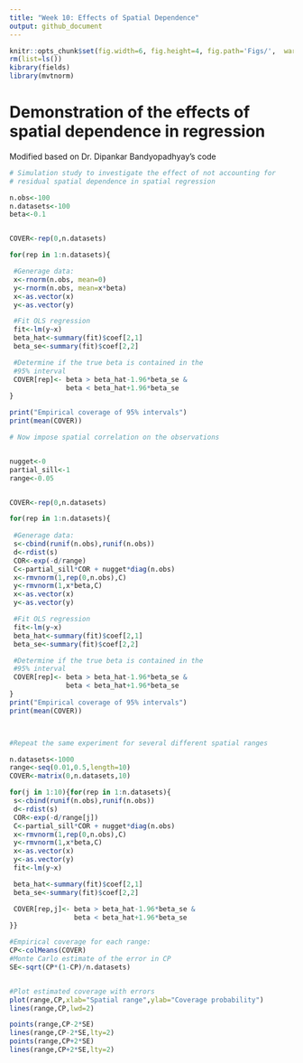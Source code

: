 ```yaml
---
title: "Week 10: Effects of Spatial Dependence"
output: github_document
---
```


```r

knitr::opts_chunk$set(fig.width=6, fig.height=4, fig.path='Figs/',  warning=FALSE, message=FALSE, results='hide')
rm(list=ls())
kibrary(fields)
library(mvtnorm)
```

# Demonstration of the effects of spatial dependence in regression

Modified based on Dr. Dipankar Bandyopadhyay's code


```r

# Simulation study to investigate the effect of not accounting for 
# residual spatial dependence in spatial regression 

n.obs<-100
n.datasets<-100
beta<-0.1


COVER<-rep(0,n.datasets)

for(rep in 1:n.datasets){

 #Generage data:
 x<-rnorm(n.obs, mean=0)
 y<-rnorm(n.obs, mean=x*beta)
 x<-as.vector(x)
 y<-as.vector(y)

 #Fit OLS regression
 fit<-lm(y~x)
 beta_hat<-summary(fit)$coef[2,1]
 beta_se<-summary(fit)$coef[2,2]

 #Determine if the true beta is contained in the 
 #95% interval
 COVER[rep]<- beta > beta_hat-1.96*beta_se &
              beta < beta_hat+1.96*beta_se
}

print("Empirical coverage of 95% intervals")
print(mean(COVER))

# Now impose spatial correlation on the observations


nugget<-0
partial_sill<-1
range<-0.05


COVER<-rep(0,n.datasets)

for(rep in 1:n.datasets){
 
 #Generage data:
 s<-cbind(runif(n.obs),runif(n.obs))
 d<-rdist(s)
 COR<-exp(-d/range)
 C<-partial_sill*COR + nugget*diag(n.obs)
 x<-rmvnorm(1,rep(0,n.obs),C)
 y<-rmvnorm(1,x*beta,C)
 x<-as.vector(x)
 y<-as.vector(y)

 #Fit OLS regression
 fit<-lm(y~x)
 beta_hat<-summary(fit)$coef[2,1]
 beta_se<-summary(fit)$coef[2,2]

 #Determine if the true beta is contained in the 
 #95% interval
 COVER[rep]<- beta > beta_hat-1.96*beta_se &
              beta < beta_hat+1.96*beta_se
}
print("Empirical coverage of 95% intervals")
print(mean(COVER))



#Repeat the same experiment for several different spatial ranges

n.datasets<-1000
range<-seq(0.01,0.5,length=10)
COVER<-matrix(0,n.datasets,10)

for(j in 1:10){for(rep in 1:n.datasets){
 s<-cbind(runif(n.obs),runif(n.obs))
 d<-rdist(s)
 COR<-exp(-d/range[j])
 C<-partial_sill*COR + nugget*diag(n.obs)
 x<-rmvnorm(1,rep(0,n.obs),C)
 y<-rmvnorm(1,x*beta,C)
 x<-as.vector(x)
 y<-as.vector(y)
 fit<-lm(y~x)

 beta_hat<-summary(fit)$coef[2,1]
 beta_se<-summary(fit)$coef[2,2]

 COVER[rep,j]<- beta > beta_hat-1.96*beta_se &
                beta < beta_hat+1.96*beta_se
}}

#Empirical coverage for each range:
CP<-colMeans(COVER)
#Monte Carlo estimate of the error in CP
SE<-sqrt(CP*(1-CP)/n.datasets)


#Plot estimated coverage with errors
plot(range,CP,xlab="Spatial range",ylab="Coverage probability")
lines(range,CP,lwd=2)

points(range,CP-2*SE)
lines(range,CP-2*SE,lty=2)
points(range,CP+2*SE)
lines(range,CP+2*SE,lty=2)


```

